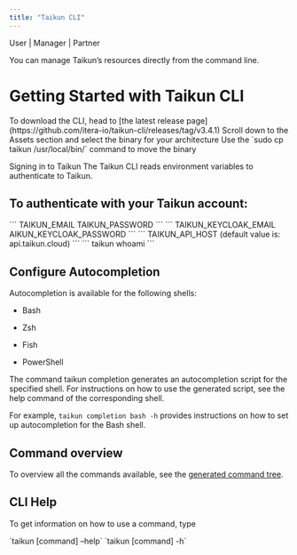 ```yaml
---
title: "Taikun CLI"
---
```


<Icon icon="user" iconType="solid" /> User | <Icon icon="user-tie" iconType="solid" /> Manager | <Icon icon="handshake" iconType="solid" /> Partner

You can manage Taikun’s resources directly from the command line.

# Getting Started with Taikun CLI

<Steps>
  <Step title="First Step">
    To download the CLI, head to [the latest release page](https://github.com/itera-io/taikun-cli/releases/tag/v3.4.1)
  </Step>

  <Step title="Second Step">
    Scroll down to the Assets section and select the binary for your architecture
  </Step>

  <Step title="Third Step">
    Use the `sudo cp taikun /usr/local/bin/` command to move the binary
  </Step>
</Steps>

Signing in to Taikun The Taikun CLI reads environment variables to authenticate to Taikun.

## To authenticate with your Taikun account:

<AccordionGroup>
  <Accordion title="Set the following environment variables:">
    ```
    TAIKUN_EMAIL
    TAIKUN_PASSWORD
    ```
  </Accordion>

  <Accordion title="To authenticate with Keycloak, set the following environment variables:">
    ```
    TAIKUN_KEYCLOAK_EMAIL
    AIKUN_KEYCLOAK_PASSWORD
    ```
  </Accordion>

  <Accordion title="The default API host is api.taikun.cloud. To override it, set the following environment variable:">
    ```
    TAIKUN_API_HOST (default value is: api.taikun.cloud)
    ```
  </Accordion>

  <Accordion title="Run the following command to check whether you are properly authenticated:">
    ```
    taikun whoami
    ```
  </Accordion>
</AccordionGroup>

## Configure Autocompletion

Autocompletion is available for the following shells:

* Bash

* Zsh

* Fish

* PowerShell

The command taikun completion generates an autocompletion script for the specified shell. For instructions on how to use the generated script, see the help command of the corresponding shell.

For example, `taikun completion bash -h` provides instructions on how to set up autocompletion for the Bash shell.

## Command overview

To overview all the commands available, see the [generated command tree](https://github.com/itera-io/taikun-cli/blob/dev/COMMAND_TREE.md).

## CLI Help

To get information on how to use a command, type

<Tabs>
  <Tab title="Long command">
    `taikun [command] –help`
  </Tab>

  <Tab title="Short command">
    `taikun [command] -h`
  </Tab>
</Tabs>